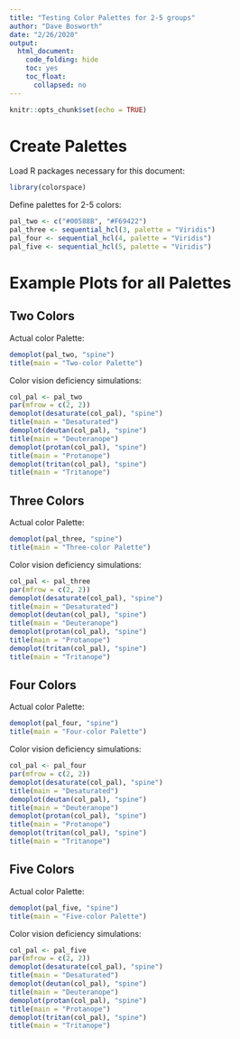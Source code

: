 ```yaml
---
title: "Testing Color Palettes for 2-5 groups"
author: "Dave Bosworth"
date: "2/26/2020"
output:
  html_document: 
    code_folding: hide
    toc: yes
    toc_float:
      collapsed: no
---
```


```r
knitr::opts_chunk$set(echo = TRUE)
```

# Create Palettes

Load R packages necessary for this document:
```r
library(colorspace)
```

Define palettes for 2-5 colors:
```r
pal_two <- c("#00588B", "#F69422")
pal_three <- sequential_hcl(3, palette = "Viridis")
pal_four <- sequential_hcl(4, palette = "Viridis")
pal_five <- sequential_hcl(5, palette = "Viridis")
```

# Example Plots for all Palettes

## Two Colors

Actual color Palette:
```r
demoplot(pal_two, "spine")
title(main = "Two-color Palette")
```

Color vision deficiency simulations:
```r
col_pal <- pal_two
par(mfrow = c(2, 2))
demoplot(desaturate(col_pal), "spine")
title(main = "Desaturated")
demoplot(deutan(col_pal), "spine")
title(main = "Deuteranope")
demoplot(protan(col_pal), "spine")
title(main = "Protanope")
demoplot(tritan(col_pal), "spine")
title(main = "Tritanope")
```

## Three Colors

Actual color Palette:
```r
demoplot(pal_three, "spine")
title(main = "Three-color Palette")
```

Color vision deficiency simulations:
```r
col_pal <- pal_three
par(mfrow = c(2, 2))
demoplot(desaturate(col_pal), "spine")
title(main = "Desaturated")
demoplot(deutan(col_pal), "spine")
title(main = "Deuteranope")
demoplot(protan(col_pal), "spine")
title(main = "Protanope")
demoplot(tritan(col_pal), "spine")
title(main = "Tritanope")
```

## Four Colors

Actual color Palette:
```r
demoplot(pal_four, "spine")
title(main = "Four-color Palette")
```

Color vision deficiency simulations:
```r
col_pal <- pal_four
par(mfrow = c(2, 2))
demoplot(desaturate(col_pal), "spine")
title(main = "Desaturated")
demoplot(deutan(col_pal), "spine")
title(main = "Deuteranope")
demoplot(protan(col_pal), "spine")
title(main = "Protanope")
demoplot(tritan(col_pal), "spine")
title(main = "Tritanope")
```

## Five Colors

Actual color Palette:
```r
demoplot(pal_five, "spine")
title(main = "Five-color Palette")
```

Color vision deficiency simulations:
```r
col_pal <- pal_five
par(mfrow = c(2, 2))
demoplot(desaturate(col_pal), "spine")
title(main = "Desaturated")
demoplot(deutan(col_pal), "spine")
title(main = "Deuteranope")
demoplot(protan(col_pal), "spine")
title(main = "Protanope")
demoplot(tritan(col_pal), "spine")
title(main = "Tritanope")
```



